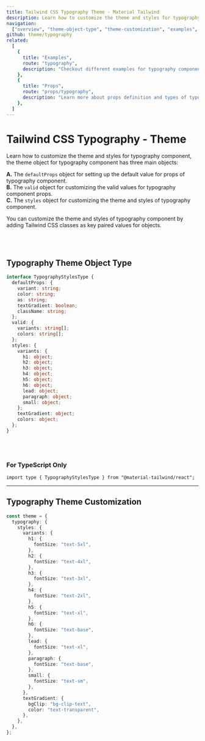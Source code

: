 ```yaml
---
title: Tailwind CSS Typography Theme - Material Tailwind
description: Learn how to customize the theme and styles for typography component.
navigation:
  ["overview", "theme-object-type", "theme-customization", "examples", "props"]
github: theme/typography
related:
  [
    {
      title: "Examples",
      route: "typography",
      description: "Checkout different examples for typography component.",
    },
    {
      title: "Props",
      route: "props/typography",
      description: "Learn more about props definition and types of typography component.",
    },
  ]
---
```


# Tailwind CSS Typography - Theme

<span id="overview" className="scroll-mt-48" />

Learn how to customize the theme and styles for typography component, the theme object for typography component has three main objects:

**A.** The <Code>defaultProps</Code> object for setting up the default value for props of typography component.<br />
**B.** The <Code>valid</Code> object for customizing the valid values for typography component props.<br />
**C.** The <Code>styles</Code> object for customizing the theme and styles of typography component.<br />

You can customize the theme and styles of typography component by adding Tailwind CSS classes as key paired values for objects.

<br />
<br />

## Typography Theme Object Type

<span id="theme-object-type" className="scroll-mt-48" />

```ts
interface TypographyStylesType {
  defaultProps: {
    variant: string;
    color: string;
    as: string;
    textGradient: boolean;
    className: string;
  };
  valid: {
    variants: string[];
    colors: string[];
  };
  styles: {
    variants: {
      h1: object;
      h2: object;
      h3: object;
      h4: object;
      h5: object;
      h6: object;
      lead: object;
      paragraph: object;
      small: object;
    };
    textGradient: object;
    colors: object;
  };
}
```

<br />
<br />

### For TypeScript Only

```tsx
import type { TypographyStylesType } from "@material-tailwind/react";
```

---

## Typography Theme Customization

<span id="theme-customization" className="scroll-mt-48" />

```ts
const theme = {
  typography: {
    styles: {
      variants: {
        h1: {
          fontSize: "text-5xl",
        },
        h2: {
          fontSize: "text-4xl",
        },
        h3: {
          fontSize: "text-3xl",
        },
        h4: {
          fontSize: "text-2xl",
        },
        h5: {
          fontSize: "text-xl",
        },
        h6: {
          fontSize: "text-base",
        },
        lead: {
          fontSize: "text-xl",
        },
        paragraph: {
          fontSize: "text-base",
        },
        small: {
          fontSize: "text-sm",
        },
      },
      textGradient: {
        bgClip: "bg-clip-text",
        color: "text-transparent",
      },
    },
  },
};
```

<span id="examples" className="scroll-mt-48" />
<span id="props" className="scroll-mt-48" />
